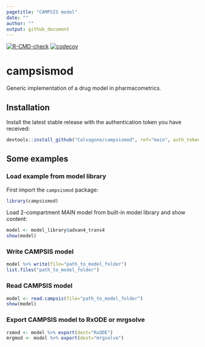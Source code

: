 ```yaml
---
pagetitle: "CAMPSIS model"
date: ""
author: ""
output: github_document
---
```


<!-- badges: start -->
[![R-CMD-check](https://github.com/Calvagone/campsismod/workflows/R-CMD-check/badge.svg)](https://github.com/Calvagone/campsismod/actions)
[![codecov](https://codecov.io/gh/Calvagone/campsismod/branch/main/graph/badge.svg?token=7DHBRQD7AG)](https://codecov.io/gh/Calvagone/campsismod)
<!-- badges: end -->
  
# campsismod
Generic implementation of a drug model in pharmacometrics.

## Installation
Install the latest stable release with the authentication token you have received:
  
```r
devtools::install_github("Calvagone/campsismod", ref="main", auth_token="AUTH_TOKEN", force=TRUE)
```

## Some examples

### Load example from model library

First import the `campsismod` package:

```r
library(campsismod)
```

Load 2-compartment MAIN model from built-in model library and show content:

```r
model <- model_library$advan4_trans4
show(model)
```

### Write CAMPSIS model

```r
model %>% write(file="path_to_model_folder")
list.files("path_to_model_folder")
```

### Read CAMPSIS model

```r
model <- read.campsis(file="path_to_model_folder")
show(model)
```

### Export CAMPSIS model to RxODE or mrgsolve

```r
rxmod <- model %>% export(dest="RxODE")
mrgmod <- model %>% export(dest="mrgsolve")
```
